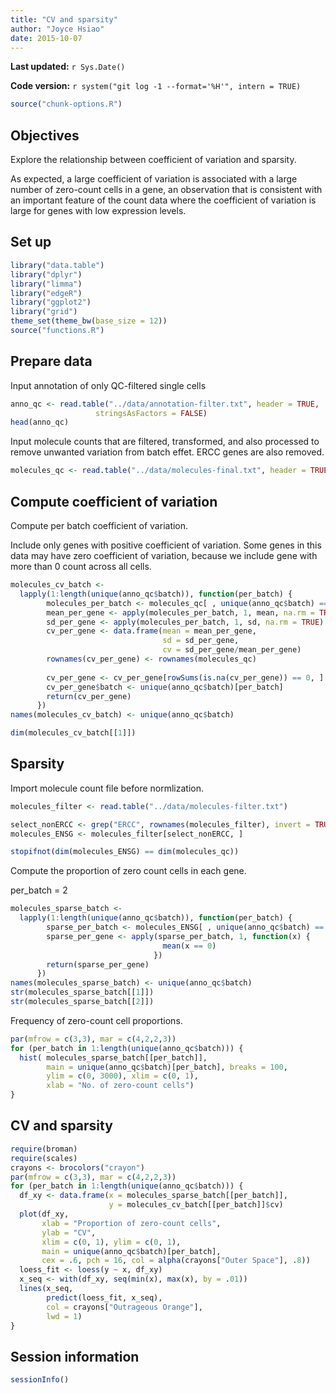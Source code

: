 ```yaml
---
title: "CV and sparsity"
author: "Joyce Hsiao"
date: 2015-10-07
---
```


**Last updated:** `r Sys.Date()`

**Code version:** `r system("git log -1 --format='%H'", intern = TRUE)`

```r
source("chunk-options.R")
```


## Objectives

Explore the relationship between coefficient of variation and sparsity.

As expected, a large coefficient of variation is associated with a large number of zero-count cells in a gene, an observation that is consistent with an important feature of the count data where the coefficient of variation is large for genes with low expression levels.


## Set up

```r
library("data.table")
library("dplyr")
library("limma")
library("edgeR")
library("ggplot2")
library("grid")
theme_set(theme_bw(base_size = 12))
source("functions.R")
```



## Prepare data


Input annotation of only QC-filtered single cells

```r
anno_qc <- read.table("../data/annotation-filter.txt", header = TRUE,
                   stringsAsFactors = FALSE)
head(anno_qc)
```


Input molecule counts that are filtered, transformed, and also processed to remove unwanted variation from batch effet. ERCC genes are also removed.

```r
molecules_qc <- read.table("../data/molecules-final.txt", header = TRUE, stringsAsFactors = FALSE)
```


## Compute coefficient of variation

Compute per batch coefficient of variation.

Include only genes with positive coefficient of variation. Some genes in this data may have zero coefficient of variation, because we include gene with more than 0 count 
across all cells.


```r
molecules_cv_batch <- 
  lapply(1:length(unique(anno_qc$batch)), function(per_batch) {
        molecules_per_batch <- molecules_qc[ , unique(anno_qc$batch) == unique(anno_qc$batch)[per_batch] ]
        mean_per_gene <- apply(molecules_per_batch, 1, mean, na.rm = TRUE)
        sd_per_gene <- apply(molecules_per_batch, 1, sd, na.rm = TRUE)
        cv_per_gene <- data.frame(mean = mean_per_gene,
                                  sd = sd_per_gene,
                                  cv = sd_per_gene/mean_per_gene)
        rownames(cv_per_gene) <- rownames(molecules_qc)
    
        cv_per_gene <- cv_per_gene[rowSums(is.na(cv_per_gene)) == 0, ]
        cv_per_gene$batch <- unique(anno_qc$batch)[per_batch]
        return(cv_per_gene)
      }) 
names(molecules_cv_batch) <- unique(anno_qc$batch)

dim(molecules_cv_batch[[1]])
```


## Sparsity

Import molecule count file before normlization.

```r
molecules_filter <- read.table("../data/molecules-filter.txt")

select_nonERCC <- grep("ERCC", rownames(molecules_filter), invert = TRUE)
molecules_ENSG <- molecules_filter[select_nonERCC, ]

stopifnot(dim(molecules_ENSG) == dim(molecules_qc))
```

Compute the proportion of zero count cells in each gene. 

per_batch = 2
```r
molecules_sparse_batch <- 
  lapply(1:length(unique(anno_qc$batch)), function(per_batch) {
        sparse_per_batch <- molecules_ENSG[ , unique(anno_qc$batch) == unique(anno_qc$batch)[per_batch] ]
        sparse_per_gene <- apply(sparse_per_batch, 1, function(x) {
                                  mean(x == 0)
                                })
        return(sparse_per_gene)
      }) 
names(molecules_sparse_batch) <- unique(anno_qc$batch)
str(molecules_sparse_batch[[1]])
str(molecules_sparse_batch[[2]])
```

Frequency of zero-count cell proportions.

```r
par(mfrow = c(3,3), mar = c(4,2,2,3))
for (per_batch in 1:length(unique(anno_qc$batch))) {
  hist( molecules_sparse_batch[[per_batch]],
        main = unique(anno_qc$batch)[per_batch], breaks = 100,
        ylim = c(0, 3000), xlim = c(0, 1),
        xlab = "No. of zero-count cells")
}
```

## CV and sparsity

```r
require(broman)
require(scales)
crayons <- brocolors("crayon")
par(mfrow = c(3,3), mar = c(4,2,2,3))
for (per_batch in 1:length(unique(anno_qc$batch))) {
  df_xy <- data.frame(x = molecules_sparse_batch[[per_batch]],
                      y = molecules_cv_batch[[per_batch]]$cv)
  plot(df_xy,
       xlab = "Proportion of zero-count cells",
       ylab = "CV",
       xlim = c(0, 1), ylim = c(0, 1),
       main = unique(anno_qc$batch)[per_batch], 
       cex = .6, pch = 16, col = alpha(crayons["Outer Space"], .8))
  loess_fit <- loess(y ~ x, df_xy)
  x_seq <- with(df_xy, seq(min(x), max(x), by = .01))
  lines(x_seq, 
        predict(loess_fit, x_seq), 
        col = crayons["Outrageous Orange"],
        lwd = 1)
}
```





## Session information

```r
sessionInfo()
```
